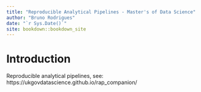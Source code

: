 ```yaml
--- 
title: "Reproducible Analytical Pipelines - Master's of Data Science"
author: "Bruno Rodrigues"
date: "`r Sys.Date()`"
site: bookdown::bookdown_site
---
```


# Introduction

Reproducible analytical pipelines, see: https://ukgovdatascience.github.io/rap_companion/ 